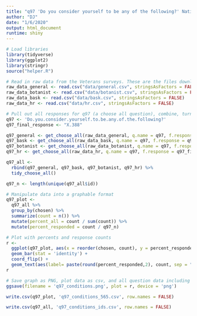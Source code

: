 ```yaml
---
title: "q97 'Do you consider yourself to be any of the following?' National Veterans"
author: "DJ"
date: "1/6/2020"
output: html_document
runtime: shiny
---
```


```r
# Load libraries
library(tidyverse)
library(ggplot2)
library(stringr)
source("helper.R")
```

```r
# Read in raw data from the Veterans surveys. These are the files downloaded from survey monkey saved as a .csv
raw_data_general <- read.csv("data/general.csv", stringsAsFactors = FALSE)
raw_data_botanist <- read.csv("data/botanist.csv", stringsAsFactors = FALSE)
raw_data_bask <- read.csv("data/bask.csv", stringsAsFactors = FALSE)
raw_data_hr <- read.csv("data/hr.csv", stringsAsFactors = FALSE)
```

```r
# Pull out all responses for q97 (a choose all question), combine, turn into a tidy data format for further processing then determine 'question n'
q97 <- 'Do.you.consider.yourself.to.be.any.of.the.following?'
q97_final_response <- "X.388"

q97_general <- get_choose_all(raw_data_general, q.name = q97, f.response = q97_final_response)
q97_bask <- get_choose_all(raw_data_bask, q.name = q97, f.response = q97_final_response)
q97_botanist <- get_choose_all(raw_data_botanist, q.name = q97, f.response = q97_final_response)
q97_hr <- get_choose_all(raw_data_hr, q.name = q97, f.response = q97_final_response)

q97_all <- 
  rbind(q97_general, q97_bask, q97_botanist, q97_hr) %>%
  tidy_choose_all()

q97_n <- length(unique(q97_all$id))
```

```r
# Manipulate data into a graphable format
q97_plot <-
  q97_all %>%
  group_by(chosen) %>%
  summarize(count = n()) %>%
  mutate(percent_all = count / sum(count)) %>%
  mutate(percent_responded = count / q97_n)
```

```r
# Plot with percents and response counts
r <- 
  ggplot(q97_plot, aes(x = reorder(chosen, count), y = percent_responded)) +
  geom_bar(stat = 'identity') +
  coord_flip() +
  geom_text(aes(label= paste(round(percent_responded,2), count, sep = "***")))
r
```

```r
# Save graph as PNG, plot data as csv, and all question data including response IDs as csv (save question n and N at end of plot file as "_x.x")
ggsave(filename = 'q97_conditions.png', plot = r, device = 'png')

write.csv(q97_plot, 'q97_conditions_565.csv', row.names = FALSE)

write.csv(q97_all, 'q97_conditions_ids.csv', row.names = FALSE)
```

